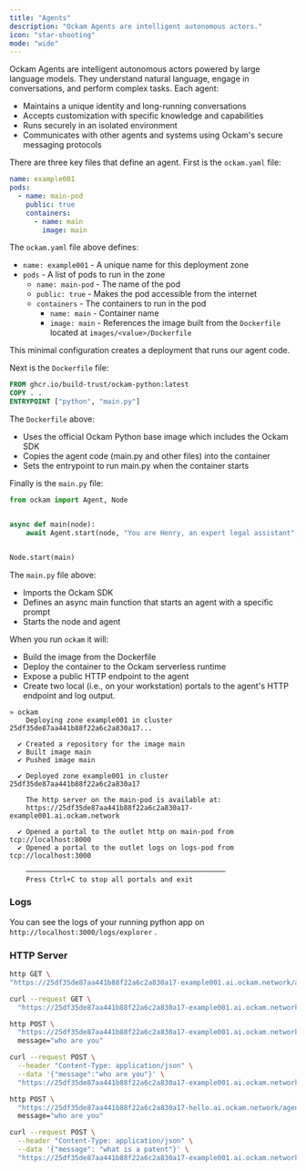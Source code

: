 ```yaml
---
title: "Agents"
description: "Ockam Agents are intelligent autonomous actors."
icon: "star-shooting"
mode: "wide"
---
```


Ockam Agents are intelligent autonomous actors powered by large language models. They understand natural language, engage in conversations, and perform complex tasks. Each agent:

- Maintains a unique identity and long-running conversations
- Accepts customization with specific knowledge and capabilities
- Runs securely in an isolated environment
- Communicates with other agents and systems using Ockam's secure messaging protocols

There are three key files that define an agent. First is the `ockam.yaml` file:

```yaml ockam.yaml
name: example001
pods:
  - name: main-pod
    public: true
    containers:
      - name: main
        image: main
```
The `ockam.yaml` file above defines:

- `name: example001` - A unique name for this deployment zone
- `pods` - A list of pods to run in the zone
  - `name: main-pod` - The name of the pod
  - `public: true` - Makes the pod accessible from the internet
  - `containers` - The containers to run in the pod
    - `name: main` - Container name 
    - `image: main` - References the image built from the `Dockerfile` located at `images/<value>/Dockerfile`

This minimal configuration creates a deployment that runs our agent code.

Next is the `Dockerfile` file:

```dockerfile images/main/Dockerfile
FROM ghcr.io/build-trust/ockam-python:latest
COPY . .
ENTRYPOINT ["python", "main.py"]
```

The `Dockerfile` above:

- Uses the official Ockam Python base image which includes the Ockam SDK
- Copies the agent code (main.py and other files) into the container
- Sets the entrypoint to run main.py when the container starts

Finally is the `main.py` file:

```python images/main/main.py
from ockam import Agent, Node


async def main(node):
    await Agent.start(node, "You are Henry, an expert legal assistant", "henry")


Node.start(main)
```

The `main.py` file above:

- Imports the Ockam SDK
- Defines an async main function that starts an agent with a specific prompt
- Starts the node and agent

When you run `ockam` it will:

- Build the image from the Dockerfile
- Deploy the container to the Ockam serverless runtime
- Expose a public HTTP endpoint to the agent
- Create two local (i.e., on your workstation) portals to the agent's HTTP endpoint and log output.

```[expandable]
» ockam
    Deploying zone example001 in cluster 25df35de87aa441b88f22a6c2a830a17...

  ✔ Created a repository for the image main
  ✔ Built image main
  ✔ Pushed image main

  ✔ Deployed zone example001 in cluster 25df35de87aa441b88f22a6c2a830a17

    The http server on the main-pod is available at:
    https://25df35de87aa441b88f22a6c2a830a17-example001.ai.ockam.network

  ✔ Opened a portal to the outlet http on main-pod from tcp://localhost:8000
  ✔ Opened a portal to the outlet logs on logs-pod from tcp://localhost:3000

    ─────────────────────────────────────────────────
    Press Ctrl+C to stop all portals and exit
```

### Logs

You can see the logs of your running python app on `http://localhost:3000/logs/explorer` .

### HTTP Server

<CodeGroup>

```bash httpie
http GET \
"https://25df35de87aa441b88f22a6c2a830a17-example001.ai.ockam.network/agents"
```


```bash curl
curl --request GET \
  "https://25df35de87aa441b88f22a6c2a830a17-example001.ai.ockam.network/agents"
```

</CodeGroup>

<CodeGroup>

```bash httpie
http POST \
  "https://25df35de87aa441b88f22a6c2a830a17-example001.ai.ockam.network/agents/henry" \
  message="who are you"
```


```bash curl
curl --request POST \
  --header "Content-Type: application/json" \
  --data '{"message":"who are you"}' \
  "https://25df35de87aa441b88f22a6c2a830a17-example001.ai.ockam.network/agents/henry"
```

</CodeGroup>

<CodeGroup>

```bash httpie
http POST \
  "https://25df35de87aa441b88f22a6c2a830a17-hello.ai.ockam.network/agents/henry?stream=true" \
  message="who are you"
```


```bash curl
curl --request POST \
  --header "Content-Type: application/json" \
  --data '{"message": "what is a patent"}' \
  "https://25df35de87aa441b88f22a6c2a830a17-example001.ai.ockam.network/agents/henry?stream=true"
```

</CodeGroup>